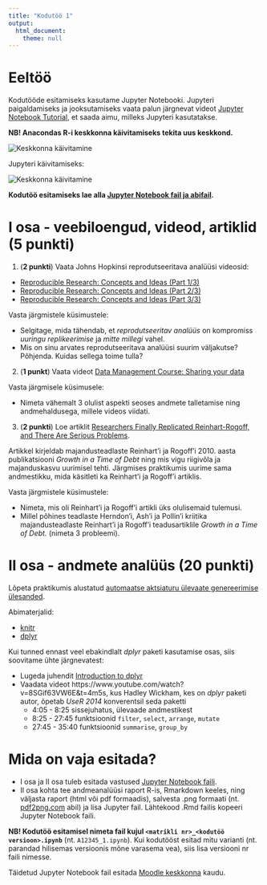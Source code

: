 ```yaml
---
title: "Kodutöö 1"
output: 
  html_document:
    theme: null
---
```


# Eeltöö

Kodutööde esitamiseks kasutame Jupyter Notebooki. Jupyteri paigaldamiseks ja jooksutamiseks vaata palun järgnevat videot [Jupyter Notebook Tutorial](https://www.youtube.com/watch?v=HW29067qVWk), et saada aimu, milleks Jupyteri kasutatakse. 

**NB! Anacondas R-i keskkonna käivitamiseks tekita uus keskkond.**

![](jupyter_instructions1.png "Keskkonna käivitamine")

Jupyteri käivitamiseks:

![](jupyter_instructions2.png "Keskkonna käivitamine")

**Kodutöö esitamiseks lae alla [Jupyter Notebook fail ja abifail](../data/kodutoo1.zip).**

# I osa - veebiloengud, videod, artiklid (5 punkti)
1. (**2 punkti**) Vaata Johns Hopkinsi reprodutseeritava analüüsi videosid:

* [Reproducible Research: Concepts and Ideas (Part 1/3)](https://www.youtube.com/watch?v=4rBX6r5emgQ&index=1&list=PLjTlxb-wKvXOU4WW4p3qc4VKWTI4gLNUf)
* [Reproducible Research: Concepts and Ideas (Part 2/3)](https://www.youtube.com/watch?v=GXSRP--d3Q4&index=2&list=PLjTlxb-wKvXOU4WW4p3qc4VKWTI4gLNUf)
* [Reproducible Research: Concepts and Ideas (Part 3/3)](https://www.youtube.com/watch?v=bwQWhZQmDuc&list=PLjTlxb-wKvXOU4WW4p3qc4VKWTI4gLNUf&index=3)

Vasta järgmistele küsimustele:

* Selgitage, mida tähendab, et *reprodutseeritav analüüs* on kompromiss *uuringu replikeerimise* ja *mitte millegi* vahel.
* Mis on sinu arvates reprodutseeritava analüüsi suurim väljakutse? Põhjenda. Kuidas sellega toime tulla?

2. (**1 punkt**) Vaata videot [Data Management Course: Sharing your data](https://www.youtube.com/watch?v=eUC7MweyyFA)

Vasta järgmisele küsimusele:

* Nimeta vähemalt 3 olulist aspekti seoses andmete talletamise ning andmehaldusega, millele videos viidati.

3. (**2 punkti**) Loe artiklit [Researchers Finally Replicated Reinhart-Rogoff, and There Are Serious Problems](https://seekingalpha.com/article/1345701-researchers-finally-replicated-reinhart-rogoff-and-there-are-serious-problems).


Artikkel kirjeldab majandusteadlaste Reinhart'i ja Rogoff'i 2010. aasta publikatsiooni *Growth in a Time of Debt* ning mis vigu riigivõla ja majanduskasvu uurimisel tehti. Järgmises praktikumis uurime sama andmestikku, mida käsitleti ka Reinhart'i ja Rogoff'i artiklis.

Vasta järgmistele küsimustele:

* Nimeta, mis oli Reinhart'i ja Rogoff'i artikli üks olulisemaid tulemusi.
* Millel põhines teadlaste Herndon'i, Ash'i ja Pollin'i kriitika majandusteadlaste Reinhart'i ja Rogoff'i teadusartiklile *Growth in a Time of Debt.* (nimeta 3 probleemi).

# II osa - andmete analüüs (20 punkti)
Lõpeta praktikumis alustatud [automaatse aktsiaturu ülevaate genereerimise ülesanded](../praktikum1_aktsiad).

Abimaterjalid:

* [knitr](../praktikum1_knitr)
* [dplyr](../praktikum1_dplyr)

<div class="message">
Kui tunned ennast veel ebakindlalt *dplyr* paketi kasutamise osas, siis soovitame ühte järgnevatest:

* Lugeda juhendit [Introduction to dplyr](https://cran.rstudio.com/web/packages/dplyr/vignettes/dplyr.html)
* Vaadata videot https://www.youtube.com/watch?v=8SGif63VW6E&t=4m5s, kus Hadley Wickham, kes on *dplyr* paketi autor, õpetab *UseR 2014* konverentsil seda paketti
    * 4:05 - 8:25 sissejuhatus, ülevaade andmestikest
    * 8:25 - 27:45 funktsioonid `filter`, `select`, `arrange`, `mutate`
    * 27:45 - 35:40 funktsioonid `summarise`, `group_by`
</div>

# Mida on vaja esitada?

* I osa ja II osa tuleb esitada vastused [Jupyter Notebook faili](../kodutood/kodutoo1.zip). 
* II osa kohta tee andmeanalüüsi raport R-is, Rmarkdown keeles, ning väljasta raport (html või pdf formaadis), salvesta .png formaati (nt. [pdf2png.com](pdf2png.com) abil) ja lisa Jupyter fail. Lähtekood .Rmd failis kopeeri Jupyter Notebook faili.

**NB! Kodutöö esitamisel nimeta fail kujul `<matrikli nr>_<kodutöö versioon>.ipynb`** (nt. `A12345_1.ipynb`). Kui kodutööst esitad mitu varianti (nt. parandad hilisemas versioonis mõne varasema vea), siis lisa versiooni nr faili nimesse.

Täidetud Jupyter Notebook fail esitada [Moodle keskkonna](https://moodle.ut.ee/course/view.php?id=8013#section-1) kaudu.


